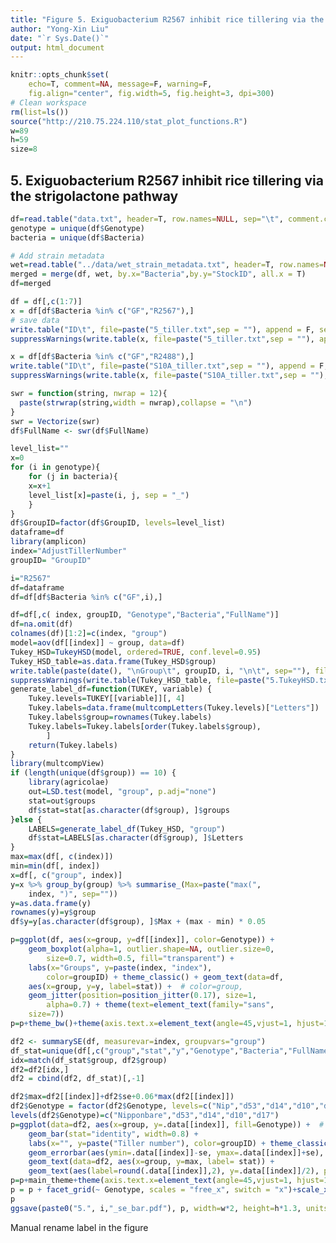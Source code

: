 ---
title: "Figure 5. Exiguobacterium R2567 inhibit rice tillering via the strigolactone pathway"
author: "Yong-Xin Liu"
date: "`r Sys.Date()`"
output: html_document
---

```{r setup, include=FALSE}
knitr::opts_chunk$set(
	echo=T, comment=NA, message=F, warning=F,
	fig.align="center", fig.width=5, fig.height=3, dpi=300)
# Clean workspace
rm(list=ls()) 
source("http://210.75.224.110/stat_plot_functions.R")
w=89
h=59
size=8
```

## 5. Exiguobacterium R2567 inhibit rice tillering via the strigolactone pathway

```{r}
df=read.table("data.txt", header=T, row.names=NULL, sep="\t", comment.char="")
genotype = unique(df$Genotype)
bacteria = unique(df$Bacteria)

# Add strain metadata
wet=read.table("../data/wet_strain_metadata.txt", header=T, row.names=NULL, sep="\t", comment.char="")
merged = merge(df, wet, by.x="Bacteria",by.y="StockID", all.x = T)
df=merged

df = df[,c(1:7)]
x = df[df$Bacteria %in% c("GF","R2567"),]
# save data
write.table("ID\t", file=paste("5_tiller.txt",sep = ""), append = F, sep="\t", quote=F,  eol = "",row.names=F, col.names=F)
suppressWarnings(write.table(x, file=paste("5_tiller.txt",sep = ""), append = T, sep="\t", quote=F, row.names=T, col.names=T))

x = df[df$Bacteria %in% c("GF","R2488"),]
write.table("ID\t", file=paste("S10A_tiller.txt",sep = ""), append = F, sep="\t", quote=F,  eol = "",row.names=F, col.names=F)
suppressWarnings(write.table(x, file=paste("S10A_tiller.txt",sep = ""), append = T, sep="\t", quote=F, row.names=T, col.names=T))

swr = function(string, nwrap = 12){
  paste(strwrap(string,width = nwrap),collapse = "\n")
}
swr = Vectorize(swr)
df$FullName <- swr(df$FullName)

level_list=""
x=0
for (i in genotype){
    for (j in bacteria){
    x=x+1
    level_list[x]=paste(i, j, sep = "_")
    }
}
df$GroupID=factor(df$GroupID, levels=level_list)
dataframe=df
library(amplicon)
index="AdjustTillerNumber"
groupID= "GroupID"

i="R2567"
df=dataframe
df=df[df$Bacteria %in% c("GF",i),]

df=df[,c( index, groupID, "Genotype","Bacteria","FullName")]
df=na.omit(df)
colnames(df)[1:2]=c(index, "group")
model=aov(df[[index]] ~ group, data=df)
Tukey_HSD=TukeyHSD(model, ordered=TRUE, conf.level=0.95)
Tukey_HSD_table=as.data.frame(Tukey_HSD$group)
write.table(paste(date(), "\nGroup\t", groupID, i, "\n\t", sep=""), file=paste("5.TukeyHSD.txt", sep=""), append=T, quote=F, eol="", row.names=F, col.names=F)
suppressWarnings(write.table(Tukey_HSD_table, file=paste("5.TukeyHSD.txt", sep=""), append=T, quote=F, sep="\t", eol="\n", na="NA", dec=".", row.names=T, col.names=T))
generate_label_df=function(TUKEY, variable) {
    Tukey.levels=TUKEY[[variable]][, 4]
    Tukey.labels=data.frame(multcompLetters(Tukey.levels)["Letters"])
    Tukey.labels$group=rownames(Tukey.labels)
    Tukey.labels=Tukey.labels[order(Tukey.labels$group), 
        ]
    return(Tukey.labels)
}
library(multcompView)
if (length(unique(df$group)) == 10) {
    library(agricolae)
    out=LSD.test(model, "group", p.adj="none")
    stat=out$groups
    df$stat=stat[as.character(df$group), ]$groups
}else {
    LABELS=generate_label_df(Tukey_HSD, "group")
    df$stat=LABELS[as.character(df$group), ]$Letters
}
max=max(df[, c(index)])
min=min(df[, index])
x=df[, c("group", index)]
y=x %>% group_by(group) %>% summarise_(Max=paste("max(", 
    index, ")", sep=""))
y=as.data.frame(y)
rownames(y)=y$group
df$y=y[as.character(df$group), ]$Max + (max - min) * 0.05

p=ggplot(df, aes(x=group, y=df[[index]], color=Genotype)) + 
    geom_boxplot(alpha=1, outlier.shape=NA, outlier.size=0, 
        size=0.7, width=0.5, fill="transparent") + 
    labs(x="Groups", y=paste(index, "index"), 
        color=groupID) + theme_classic() + geom_text(data=df, 
    aes(x=group, y=y, label=stat)) +  # color=group, 
    geom_jitter(position=position_jitter(0.17), size=1, 
        alpha=0.7) + theme(text=element_text(family="sans", 
    size=7))
p=p+theme_bw()+theme(axis.text.x=element_text(angle=45,vjust=1, hjust=1)) + theme(legend.position="right")

df2 <- summarySE(df, measurevar=index, groupvars="group")
df_stat=unique(df[,c("group","stat","y","Genotype","Bacteria","FullName")])
idx=match(df_stat$group, df2$group)
df2=df2[idx,]
df2 = cbind(df2, df_stat)[,-1]

df2$max=df2[[index]]+df2$se+0.06*max(df2[[index]])
df2$Genotype = factor(df2$Genotype, levels=c("Nip","d53","d14","d10","d17"))
levels(df2$Genotype)=c("Nipponbare","d53","d14","d10","d17")
p=ggplot(data=df2, aes(x=group, y=.data[[index]], fill=Genotype)) +  # 
    geom_bar(stat="identity", width=0.8) + 
    labs(x="", y=paste("Tiller number"), color=groupID) + theme_classic() +
    geom_errorbar(aes(ymin=.data[[index]]-se, ymax=.data[[index]]+se), width=.1) +
    geom_text(data=df2, aes(x=group, y=max, label= stat)) +
    geom_text(aes(label=round(.data[[index]],2), y=.data[[index]]/2), position=position_dodge(0.9), vjust=0,color="#dfe6e9")
p=p+main_theme+theme(axis.text.x=element_text(angle=45,vjust=1, hjust=1),strip.text = element_text(size=8))
p = p + facet_grid(~ Genotype, scales = "free_x", switch = "x")+scale_x_discrete(labels = as.factor(df2$FullName))
p
ggsave(paste0("5.", i,"_se_bar.pdf"), p, width=w*2, height=h*1.3, units="mm")
```

Manual rename label in the figure
